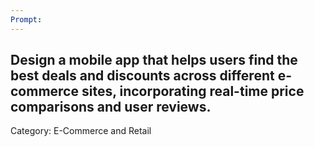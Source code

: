 ```yaml
---
Prompt:
---
```

Design a mobile app that helps users find the best deals and discounts across different e-commerce sites, incorporating real-time price comparisons and user reviews.
---
Category: E-Commerce and Retail
